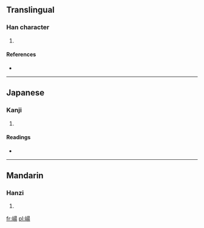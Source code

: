==Translingual==

===Han character===
{{Han char|rn=46|rad=山|as=09|sn=12|four=2672<sub>7</sub>|canj=山日一竹 (UAMH)}}

# {{defn|Han|sort=山09}}

====References====
* {{Han ref|kx=0315.220|dkj=08245|dj=0616.140|hdz=10786.020|uh=5D35|ud=23861|bh=D8DF|bd=55519}}

----

==Japanese==

===Kanji===
{{ja-kanji|grade=|rs=山09}}

# {{defn|Japanese|sort=山09}}

====Readings====
* {{ja-readings|on=[[せう]] (seu), [[たう]] (tau)|kun=}}

----

==Mandarin==

===Hanzi===
{{cmn-hanzi|pin=[[yáng]] ([[yang2]])|wg=yang<sup>2</sup>}}

# {{defn|Mandarin|sort=山09}}

[[fr:崵]]
[[pl:崵]]